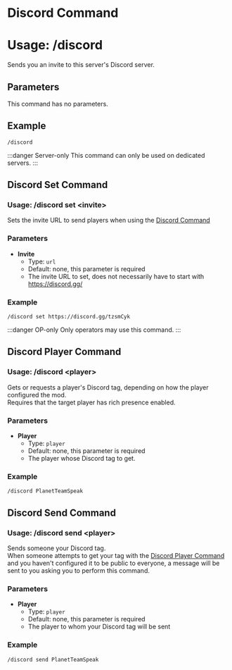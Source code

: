 # Discord Command
# Usage: /discord
Sends you an invite to this server's Discord server.

## Parameters
This command has no parameters.

## Example
`/discord`

:::danger Server-only
This command can only be used on dedicated servers.
:::

## Discord Set Command
### Usage: /discord set <invite\>
Sets the invite URL to send players when using the [Discord Command](#discord-command)

### Parameters
- **Invite**
  + Type: `url`
  + Default: none, this parameter is required
  + The invite URL to set, does not necessarily have to start with https://discord.gg/

### Example
`/discord set https://discord.gg/tzsmCyk`

:::danger OP-only
Only operators may use this command.
:::

## Discord Player Command
### Usage: /discord <player\>
Gets or requests a player's Discord tag, depending on how the player configured the mod.  
Requires that the target player has rich presence enabled.

### Parameters
- **Player**
  + Type: `player`
  + Default: none, this parameter is required
  + The player whose Discord tag to get.

### Example
`/discord PlanetTeamSpeak`

## Discord Send Command
### Usage: /discord send <player\>
Sends someone your Discord tag.  
When someone attempts to get your tag with the [Discord Player Command](#discord-player-command) 
and you haven't configured it to be public to everyone, a message will be sent to you asking 
you to perform this command.

### Parameters
- **Player**
  + Type: `player`
  + Default: none, this parameter is required
  + The player to whom your Discord tag will be sent

### Example
`/discord send PlanetTeamSpeak`
